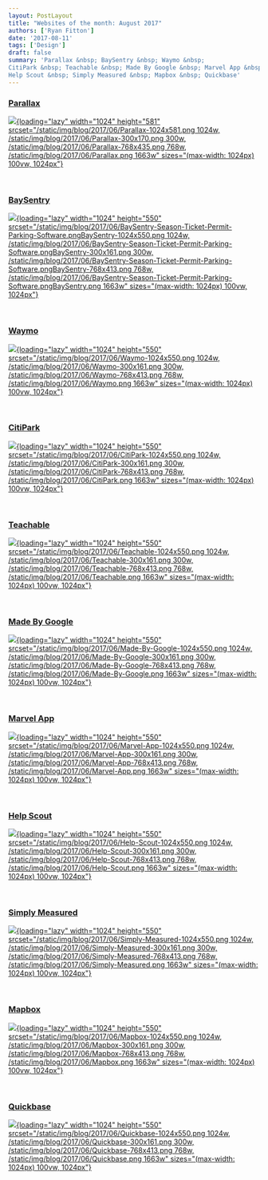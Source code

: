 ```yaml
---
layout: PostLayout
title: "Websites of the month: August 2017"
authors: ['Ryan Fitton']
date: '2017-08-11'
tags: ['Design']
draft: false
summary: 'Parallax &nbsp; BaySentry &nbsp; Waymo &nbsp;
CitiPark &nbsp; Teachable &nbsp; Made By Google &nbsp; Marvel App &nbsp;
Help Scout &nbsp; Simply Measured &nbsp; Mapbox &nbsp; Quickbase'
---
```


### [Parallax](https://parall.ax/products)

[![](/static/img/blog/2017/06/Parallax-1024x581.png){loading="lazy"
width="1024" height="581"
srcset="/static/img/blog/2017/06/Parallax-1024x581.png 1024w, /static/img/blog/2017/06/Parallax-300x170.png 300w, /static/img/blog/2017/06/Parallax-768x435.png 768w, /static/img/blog/2017/06/Parallax.png 1663w"
sizes="(max-width: 1024px) 100vw, 1024px"}](https://parall.ax/products)

 

### [BaySentry](https://baysentry.com/.)

[![](/static/img/blog/2017/06/BaySentry-Season-Ticket-Permit-Parking-Software.pngBaySentry-1024x550.png){loading="lazy"
width="1024" height="550"
srcset="/static/img/blog/2017/06/BaySentry-Season-Ticket-Permit-Parking-Software.pngBaySentry-1024x550.png 1024w, /static/img/blog/2017/06/BaySentry-Season-Ticket-Permit-Parking-Software.pngBaySentry-300x161.png 300w, /static/img/blog/2017/06/BaySentry-Season-Ticket-Permit-Parking-Software.pngBaySentry-768x413.png 768w, /static/img/blog/2017/06/BaySentry-Season-Ticket-Permit-Parking-Software.pngBaySentry.png 1663w"
sizes="(max-width: 1024px) 100vw, 1024px"}](https://baysentry.com/)

 

### [Waymo](https://waymo.com/)

[![](/static/img/blog/2017/06/Waymo-1024x550.png){loading="lazy"
width="1024" height="550"
srcset="/static/img/blog/2017/06/Waymo-1024x550.png 1024w, /static/img/blog/2017/06/Waymo-300x161.png 300w, /static/img/blog/2017/06/Waymo-768x413.png 768w, /static/img/blog/2017/06/Waymo.png 1663w"
sizes="(max-width: 1024px) 100vw, 1024px"}](https://waymo.com/)

 

### [CitiPark](https://citipark.co.uk/car-parks)

[![](/static/img/blog/2017/06/CitiPark-1024x550.png){loading="lazy"
width="1024" height="550"
srcset="/static/img/blog/2017/06/CitiPark-1024x550.png 1024w, /static/img/blog/2017/06/CitiPark-300x161.png 300w, /static/img/blog/2017/06/CitiPark-768x413.png 768w, /static/img/blog/2017/06/CitiPark.png 1663w"
sizes="(max-width: 1024px) 100vw, 1024px"}](https://citipark.co.uk/car-parks)

 

### [Teachable](https://teachable.com/)

[![](/static/img/blog/2017/06/Teachable-1024x550.png){loading="lazy"
width="1024" height="550"
srcset="/static/img/blog/2017/06/Teachable-1024x550.png 1024w, /static/img/blog/2017/06/Teachable-300x161.png 300w, /static/img/blog/2017/06/Teachable-768x413.png 768w, /static/img/blog/2017/06/Teachable.png 1663w"
sizes="(max-width: 1024px) 100vw, 1024px"}](https://teachable.com/)

 

### [Made By Google](https://madeby.google.com/intl/en_uk/home/)

[![](/static/img/blog/2017/06/Made-By-Google-1024x550.png){loading="lazy"
width="1024" height="550"
srcset="/static/img/blog/2017/06/Made-By-Google-1024x550.png 1024w, /static/img/blog/2017/06/Made-By-Google-300x161.png 300w, /static/img/blog/2017/06/Made-By-Google-768x413.png 768w, /static/img/blog/2017/06/Made-By-Google.png 1663w"
sizes="(max-width: 1024px) 100vw, 1024px"}](https://madeby.google.com/intl/en_uk/home/)

 

### [Marvel App](https://marvelapp.com/)

[![](/static/img/blog/2017/06/Marvel-App-1024x550.png){loading="lazy"
width="1024" height="550"
srcset="/static/img/blog/2017/06/Marvel-App-1024x550.png 1024w, /static/img/blog/2017/06/Marvel-App-300x161.png 300w, /static/img/blog/2017/06/Marvel-App-768x413.png 768w, /static/img/blog/2017/06/Marvel-App.png 1663w"
sizes="(max-width: 1024px) 100vw, 1024px"}](https://marvelapp.com/)

 

### [Help Scout](https://www.helpscout.net/)

[![](/static/img/blog/2017/06/Help-Scout-1024x550.png){loading="lazy"
width="1024" height="550"
srcset="/static/img/blog/2017/06/Help-Scout-1024x550.png 1024w, /static/img/blog/2017/06/Help-Scout-300x161.png 300w, /static/img/blog/2017/06/Help-Scout-768x413.png 768w, /static/img/blog/2017/06/Help-Scout.png 1663w"
sizes="(max-width: 1024px) 100vw, 1024px"}](https://www.helpscout.net/)

 

### [Simply Measured](https://simplymeasured.com/)

[![](/static/img/blog/2017/06/Simply-Measured-1024x550.png){loading="lazy"
width="1024" height="550"
srcset="/static/img/blog/2017/06/Simply-Measured-1024x550.png 1024w, /static/img/blog/2017/06/Simply-Measured-300x161.png 300w, /static/img/blog/2017/06/Simply-Measured-768x413.png 768w, /static/img/blog/2017/06/Simply-Measured.png 1663w"
sizes="(max-width: 1024px) 100vw, 1024px"}](https://simplymeasured.com/)

 

### [Mapbox](https://www.mapbox.com/directions/)

[![](/static/img/blog/2017/06/Mapbox-1024x550.png){loading="lazy"
width="1024" height="550"
srcset="/static/img/blog/2017/06/Mapbox-1024x550.png 1024w, /static/img/blog/2017/06/Mapbox-300x161.png 300w, /static/img/blog/2017/06/Mapbox-768x413.png 768w, /static/img/blog/2017/06/Mapbox.png 1663w"
sizes="(max-width: 1024px) 100vw, 1024px"}](https://www.mapbox.com/directions/)

 

### [Quickbase](http://www.quickbase.com/)

[![](/static/img/blog/2017/06/Quickbase-1024x550.png){loading="lazy"
width="1024" height="550"
srcset="/static/img/blog/2017/06/Quickbase-1024x550.png 1024w, /static/img/blog/2017/06/Quickbase-300x161.png 300w, /static/img/blog/2017/06/Quickbase-768x413.png 768w, /static/img/blog/2017/06/Quickbase.png 1663w"
sizes="(max-width: 1024px) 100vw, 1024px"}](http://www.quickbase.com/)

 
